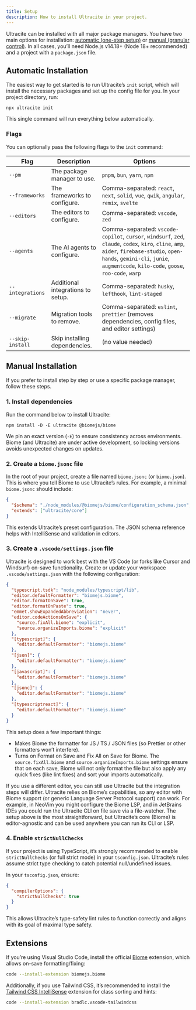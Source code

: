 ```yaml
---
title: Setup
description: How to install Ultracite in your project.
---
```


Ultracite can be installed with all major package managers. You have two main options for installation: [automatic (one-step setup)](/setup#automatic-installation) or [manual (granular control)](/setup#manual-installation). In all cases, you’ll need Node.js v14.18+ (Node 18+ recommended) and a project with a `package.json` file.

## Automatic Installation

The easiest way to get started is to run Ultracite’s `init` script, which will install the necessary packages and set up the config file for you. In your project directory, run:

```package-install
npx ultracite init
```

This single command will run everything below automatically.

### Flags

You can optionally pass the following flags to the `init` command:

| Flag                | Description                                      | Options                                                                 |
|---------------------|--------------------------------------------------|-------------------------------------------------------------------------|
| `--pm`              | The package manager to use.                      | `pnpm`, `bun`, `yarn`, `npm`                                            |
| `--frameworks`      | The frameworks to configure.                     | Comma-separated: `react`, `next`, `solid`, `vue`, `qwik`, `angular`, `remix`, `svelte` |
| `--editors`         | The editors to configure.                        | Comma-separated: `vscode`, `zed`                                        |
| `--agents`          | The AI agents to configure.                      | Comma-separated: `vscode-copilot`, `cursor`, `windsurf`, `zed`, `claude`, `codex`, `kiro`, `cline`, `amp`, `aider`, `firebase-studio`, `open-hands`, `gemini-cli`, `junie`, `augmentcode`, `kilo-code`, `goose`, `roo-code`, `warp` |
| `--integrations`    | Additional integrations to setup.                | Comma-separated: `husky`, `lefthook`, `lint-staged`                     |
| `--migrate`         | Migration tools to remove.                       | Comma-separated: `eslint`, `prettier` (removes dependencies, config files, and editor settings) |
| `--skip-install`    | Skip installing dependencies.                    | (no value needed)                                                       |

## Manual Installation

If you prefer to install step by step or use a specific package manager, follow these steps.

### 1. Install dependencies

Run the command below to install Ultracite:

```package-install
npm install -D -E ultracite @biomejs/biome
```

We pin an exact version (`-E`) to ensure consistency across environments. Biome (and Ultracite) are under active development, so locking versions avoids unexpected changes on updates.

### 2. Create a `biome.jsonc` file

In the root of your project, create a file named `biome.jsonc` (or `biome.json`). This is where you tell Biome to use Ultracite’s rules. For example, a minimal `biome.jsonc` should include:

```json title="biome.jsonc"
{
  "$schema": "./node_modules/@biomejs/biome/configuration_schema.json",
  "extends": ["ultracite/core"]
}
```

This extends Ultracite’s preset configuration. The JSON schema reference helps with IntelliSense and validation in editors.

### 3. Create a `.vscode/settings.json` file

Ultracite is designed to work best with the VS Code (or forks like Cursor and Windsurf) on-save functionality. Create or update your workspace `.vscode/settings.json` with the following configuration:

```json title=".vscode/settings.json"
{
  "typescript.tsdk": "node_modules/typescript/lib",
  "editor.defaultFormatter": "biomejs.biome",
  "editor.formatOnSave": true,
  "editor.formatOnPaste": true,
  "emmet.showExpandedAbbreviation": "never",
  "editor.codeActionsOnSave": {
    "source.fixAll.biome": "explicit",
    "source.organizeImports.biome": "explicit"
  },
  "[typescript]": {
    "editor.defaultFormatter": "biomejs.biome"
  },
  "[json]": {
    "editor.defaultFormatter": "biomejs.biome"
  },
  "[javascript]": {
    "editor.defaultFormatter": "biomejs.biome"
  },
  "[jsonc]": {
    "editor.defaultFormatter": "biomejs.biome"
  },
  "[typescriptreact]": {
    "editor.defaultFormatter": "biomejs.biome"
  }
}
```

This setup does a few important things:

- Makes Biome the formatter for JS / TS / JSON files (so Prettier or other formatters won’t interfere).
- Turns on Format on Save and Fix All on Save for Biome. The `source.fixAll.biome` and `source.organizeImports.biome` settings ensure that on each save, Biome will not only format the file but also apply any quick fixes (like lint fixes) and sort your imports automatically.

If you use a different editor, you can still use Ultracite but the integration steps will differ. Ultracite relies on Biome’s capabilities, so any editor with Biome support (or generic Language Server Protocol support) can work. For example, in NeoVim you might configure the Biome LSP, and in JetBrains IDEs you could run the Ultracite CLI on file save via a file-watcher. The setup above is the most straightforward, but Ultracite’s core (Biome) is editor-agnostic and can be used anywhere you can run its CLI or LSP.


### 4. Enable `strictNullChecks`

If your project is using TypeScript, it’s strongly recommended to enable `strictNullChecks` (or full strict mode) in your `tsconfig.json`. Ultracite’s rules assume strict type checking to catch potential null/undefined issues.

In your `tsconfig.json`, ensure:

```json title="tsconfig.json"
{
  "compilerOptions": {
    "strictNullChecks": true
  }
}
```

This allows Ultracite’s type-safety lint rules to function correctly and aligns with its goal of maximal type safety.

## Extensions

If you’re using Visual Studio Code, install the official [Biome](https://marketplace.visualstudio.com/items?itemName=biomejs.biome) extension, which allows on-save formatting/fixing:

```bash title="Terminal"
code --install-extension biomejs.biome
```

Additionally, if you use Tailwind CSS, it’s recommended to install the [Tailwind CSS IntelliSense](https://marketplace.visualstudio.com/items?itemName=bradlc.vscode-tailwindcss) extension for class sorting and hints:

```bash title="Terminal"
code --install-extension bradlc.vscode-tailwindcss
```

